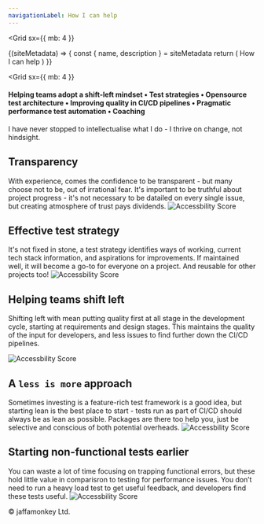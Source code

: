 ```yaml
---
navigationLabel: How I can help
---
```

<Grid
  sx={{
    mb: 4
  }}
>

<SiteMetaData>
  {(siteMetadata) => {
    const { name, description } = siteMetadata
    return (
      <Fragment>
        <Heading variant="styles.h1">How I can help</Heading>
      </Fragment>
    )
  }}
</SiteMetaData>
</Grid>

<Grid
  sx={{
    mb: 4
  }}
>

#### Helping teams adopt a shift-left mindset &#8226; Test strategies &#8226; Opensource test architecture &#8226; Improving quality in CI/CD pipelines &#8226; Pragmatic performance test automation &#8226; Coaching

<Message variant='secondary'>I have never stopped to intellectualise what I do - I thrive on change, not hindsight.</Message> 
</Grid>

<Flex>  
<Box p={2} sx={{ flex: '1 1 auto' }}>

## Transparency

With experience, comes the confidence to be transparent - but many choose not to be, out of irrational fear. It's important to be truthful about project progress - it's not necessary to be datailed on every single issue, but creating atmosphere of trust pays dividends.
</Box>
  <Box>
  <Image alt="Accessbility Score" src="https://raw.githubusercontent.com/jaffamonkey/gatsby-theme-terminal/main/static/images/blah2.png" />
  </Box>
</Flex>

<Flex>  
<Box p={2} sx={{ flex: '1 1 auto' }}>

## Effective test strategy

It's not fixed in stone, a test strategy identifies ways of working, current tech stack information, and aspirations for improvements. If maintained well, it will become a go-to for everyone on a project. And reusable for other projects too!
</Box>
  <Box>
  <Image alt="Accessbility Score" src="https://raw.githubusercontent.com/jaffamonkey/gatsby-theme-terminal/main/static/images/strategy.png" />
  </Box>
</Flex>

<Flex>  
<Box p={2} sx={{ flex: '1 1 auto' }}>

## Helping teams shift left

Shifting left with mean putting quality first at all stage in the development cycle, starting at requirements and design stages. This maintains the quality of the input for developers, and less issues to find further down the CI/CD pipelines.  

</Box>
  <Box>
  <Image alt="Accessbility Score" src="https://raw.githubusercontent.com/jaffamonkey/gatsby-theme-terminal/main/static/images/shiftleft.png" />
  </Box>
</Flex>

<Flex>  
<Box p={2} sx={{ flex: '1 1 auto' }}>

## A `less is more` approach

Sometimes investing is a feature-rich test framework is a good idea, but starting lean is the best place to start - tests run as part of CI/CD should always be as lean as possible. Packages are there too help you, just be selective and conscious of both potential overheads.
</Box>
  <Box>
  <Image alt="Accessbility Score" src="https://raw.githubusercontent.com/jaffamonkey/gatsby-theme-terminal/main/static/images/lessismore.png" />
  </Box>
</Flex>

<Flex>  
<Box p={2} sx={{ flex: '1 1 auto' }}>

## Starting non-functional tests earlier

You can  waste a lot of time focusing on trapping functional errors, but these hold little value in comparisron to testing for performance issues. You don’t need to run a heavy load test to get useful feedback, and developers find these tests useful.
</Box>
  <Box>
  <Image alt="Accessbility Score" src="https://raw.githubusercontent.com/jaffamonkey/gatsby-theme-terminal/main/static/images/nfr.png" />
  </Box>
</Flex>

<Flex>
  <Box p={1}>
    &copy; jaffamonkey Ltd.
  </Box>
</Flex>